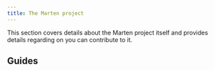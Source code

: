 ```yaml
---
title: The Marten project
---
```



This section covers details about the Marten project itself and provides details regarding on you can contribute to it.

## Guides

<div className="row">
  <article key="contributing" className="col col--6">
    <DocCard item={{type: "link", href: "./the-marten-project/contributing", label: "Contributing", docId: "the-marten-project/contributing" }} />
  </article>
  <article key="acknowledgements" className="col col--6">
    <DocCard item={{type: "link", href: "./the-marten-project/acknowledgements", label: "Acknowledgements", docId: "the-marten-project/acknowledgements" }} />
  </article>
  <article key="release-notes" className="col col--6">
    <DocCard item={{type: "link", href: "./the-marten-project/release-notes", label: "Release notes", docId: "the-marten-project/release-notes" }} />
  </article>
</div>

